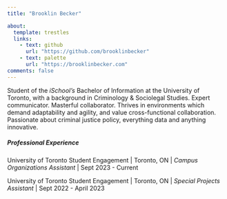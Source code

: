 ```yaml
---
title: "Brooklin Becker"

about: 
  template: trestles
  links: 
    - text: github
      url: "https://github.com/brooklinbecker"
    - text: palette
      url: "https://brooklinbecker.com"
comments: false
---
```


Student of the *iSchool's* Bachelor of Information at the University of Toronto, with a background in Criminology & Sociolegal Studies. Expert communicator. Masterful collaborator. Thrives in environments which demand adaptability and agility, and value cross-functional collaboration. Passionate about criminal justice policy, everything data and anything innovative.

##### Professional Experience

University of Toronto Student Engagement \| Toronto, ON \| *Campus Organizations Assistant* \| Sept 2023 - Current

University of Toronto Student Engagement \| Toronto, ON \| *Special Projects Assistant* \| Sept 2022 - April 2023
